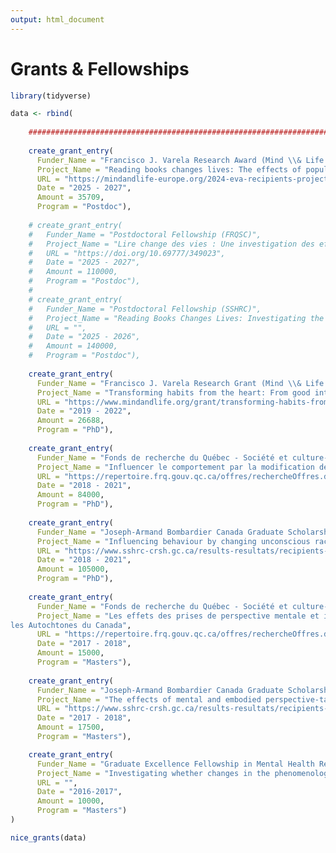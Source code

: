 ```yaml
---
output: html_document
---
```

<!-- \setlength{\parindent}{0in} -->
<!-- \setlength{\leftskip}{0in} -->
\normalsize

<!-- \pagebreak -->

# Grants & Fellowships

<!-- \large -->

```r
library(tidyverse)

data <- rbind(
    
    ############################################################################
  
    create_grant_entry(
      Funder_Name = "Francisco J. Varela Research Award (Mind \\& Life Europe) — PI (EUR \\€23,500)",
      Project_Name = "Reading books changes lives: The effects of popular psychology books on prosociality and polarization",
      URL = "https://mindandlife-europe.org/2024-eva-recipients-projects/",
      Date = "2025 - 2027",
      Amount = 35709,
      Program = "Postdoc"),
    
    # create_grant_entry(
    #   Funder_Name = "Postdoctoral Fellowship (FRQSC)",
    #   Project_Name = "Lire change des vies : Une investigation des effets de la lecture de livres populaires sur l’identité, la polarisation, le comportement prosocial et l’interconnexion des réseaux sociaux",
    #   URL = "https://doi.org/10.69777/349023",
    #   Date = "2025 - 2027",
    #   Amount = 110000,
    #   Program = "Postdoc"),
    # 
    # create_grant_entry(
    #   Funder_Name = "Postdoctoral Fellowship (SSHRC)",
    #   Project_Name = "Reading Books Changes Lives: Investigating the Effects of Reading Popular Books on Identity, Polarization, Prosocial Behaviour, and Social Networks Interconnectedness",
    #   URL = "",
    #   Date = "2025 - 2026",
    #   Amount = 140000,
    #   Program = "Postdoc"),
    
    create_grant_entry(
      Funder_Name = "Francisco J. Varela Research Grant (Mind \\& Life Institute) — PI (USD \\$20,000)",
      Project_Name = "Transforming habits from the heart: From good intentions to reliable prosocial response",
      URL = "https://www.mindandlife.org/grant/transforming-habits-from-the-heart-from-good-intentions-to-reliable-prosocial-response/",
      Date = "2019 - 2022",
      Amount = 26688,
      Program = "PhD"),
    
    create_grant_entry(
      Funder_Name = "Fonds de recherche du Québec - Société et culture-Doctoral (FRQSC) — Declined",
      Project_Name = "Influencer le comportement par la modification des attitudes raciales inconscientes : Une intervention de méditation d'amour bienveillant",
      URL = "https://repertoire.frq.gouv.qc.ca/offres/rechercheOffres.do?methode=afficher",
      Date = "2018 - 2021",
      Amount = 84000,
      Program = "PhD"),
    
    create_grant_entry(
      Funder_Name = "Joseph-Armand Bombardier Canada Graduate Scholarship-Doctoral (SSHRC)",
      Project_Name = "Influencing behaviour by changing unconscious racial attitudes: a loving-kindness meditation intervention",
      URL = "https://www.sshrc-crsh.gc.ca/results-resultats/recipients-recipiendaires/2017/cgs_doctoral-doctorat_bes-eng.aspx",
      Date = "2018 - 2021",
      Amount = 105000,
      Program = "PhD"),
    
    create_grant_entry(
      Funder_Name = "Fonds de recherche du Québec - Société et culture-Master’s (FRQSC) — Declined",
      Project_Name = "Les effets des prises de perspective mentale et incarnée sur les préjugés envers
les Autochtones du Canada",
      URL = "https://repertoire.frq.gouv.qc.ca/offres/rechercheOffres.do?methode=afficher",
      Date = "2017 - 2018",
      Amount = 15000,
      Program = "Masters"),
    
    create_grant_entry(
      Funder_Name = "Joseph-Armand Bombardier Canada Graduate Scholarship-Master’s (SSHRC)",
      Project_Name = "The effects of mental and embodied perspective-taking on prejudice against Aboriginal Peoples of Canada",
      URL = "https://www.sshrc-crsh.gc.ca/results-resultats/recipients-recipiendaires/2016/masters-maitrise-eng.aspx",
      Date = "2017 - 2018",
      Amount = 17500,
      Program = "Masters"),

    create_grant_entry(
      Funder_Name = "Graduate Excellence Fellowship in Mental Health Research (McGill University)",
      Project_Name = "Investigating whether changes in the phenomenology of selfhood can modulate attitudes against a visible minority group",
      URL = "",
      Date = "2016-2017",
      Amount = 10000,
      Program = "Masters")
)

nice_grants(data)

```
